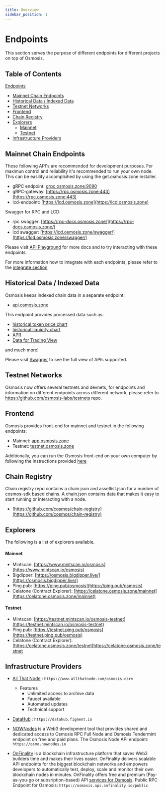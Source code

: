 ```yaml
---
title: Overview
sidebar_position: 1
---
```


# Endpoints

This section serves the purpose of different endpoints for different projects on top of Osmosis.

## Table of Contents
[Endpoints](#endpoints)
  - [Mainnet Chain Endpoints](#mainnet-chain-endpoints)
  - [Historical Data / Indexed Data](#historical-data--indexed-data)
  - [Testnet Networks](#testnet-networks)
  - [Frontend](#frontend)
  - [Chain Registry](#chain-registry)
  - [Explorers](#explorers)
    - [Mainnet](#mainnet)
    - [Testnet](#testnet)
  - [Infrastructure Providers](#infrastructure-providers)

## Mainnet Chain Endpoints

These following API's are recommended for development purposes. For maximun control and reliability it's recommended to run your own node. This can be easility accomplsihed by using the get.osmosis.zone installer.

- gRPC endpoint: [grpc.osmosis.zone:9090](grpc.osmosis.zone:9090)
- gRPC-gateway: [https://rpc.osmosis.zone:443](https://rpc.osmosis.zone:443)
- lcd-endpoint: [https://lcd.osmosis.zone](https://lcd.osmosis.zone)

Swagger for RPC and LCD: 
- rpc swagger: [https://rpc-docs.osmosis.zone/](https://rpc-docs.osmosis.zone/)
- lcd swagger: [https://lcd.osmosis.zone/swagger/](https://lcd.osmosis.zone/swagger/)

Please visit [API Playground](/api) for more docs and to try interacting with these endpoints.

For more information how to integrate with each endpoints, please refer to the [integrate section](/overview/integrate)

## Historical Data / Indexed Data

Osmosis keeps indexed chain data in a separate endpoint:
- [api.osmosis.zone](api.osmosis.zone)

This endpoint provides processed data such as: 
- [historical token price chart](https://api-osmosis.imperator.co/swagger/#/tokens/token_price_historical_chart_v2)
- [historical liquidity chart](https://api-osmosis.imperator.co/swagger/#/liquidity/liquidity_historical_all_chart)
- [APR](https://api-osmosis.imperator.co/swagger/#/apr)
- [Data for Trading View](https://api-osmosis.imperator.co/swagger/#/tradingview)

and much more!

Please visit [Swagger](https://api-osmosis.imperator.co/swagger/#/) to see the full view of APIs supported.


## Testnet Networks

Osmosis now offers several testnets and devnets, for endpoints and information on different endpoints across different network, please refer to https://github.com/osmosis-labs/testnets repo.

## Frontend
 
Osmosis provides front-end for mainnet and testnet in the following endpoints:

- Mainnet: [app.osmosis.zone](https://app.osmosis.zone/)
- Testnet: [testnet.osmosis.zone](https://testnet.osmosis.zone/)


Additionally, you can run the Osmosis front-end on your own computer by following the instructions provided [ here](https://docs.osmosis.zone/frontend/osmosis-frontend)


## Chain Registry

Chain registry repo contains a chain.json and assetlist.json for a number of cosmos-sdk based chains. A chain.json contains data that makes it easy to start running or interacting with a node.
- [https://github.com/cosmos/chain-registry](https://github.com/cosmos/chain-registry)

## Explorers

The following is a list of explorers available.

#### Mainnet

- Mintscan: [https://www.mintscan.io/osmosis](https://www.mintscan.io/osmosis)
- Bigdipper: [https://osmosis.bigdipper.live/](https://osmosis.bigdipper.live/)
- Ping.pub: [https://ping.pub/osmosis](https://ping.pub/osmosis)
- Celatone (Contract Explorer): [https://celatone.osmosis.zone/mainnet](https://celatone.osmosis.zone/mainnet)

#### Testnet

- Mintscan: [https://testnet.mintscan.io/osmosis-testnet](https://testnet.mintscan.io/osmosis-testnet)
- Ping.pub: [https://testnet.ping.pub/osmosis](https://testnet.ping.pub/osmosis)
- Celatone (Contract Explorer): [https://celatone.osmosis.zone/testnet]https://celatone.osmosis.zone/testnet



## Infrastructure Providers

- [All That Node](https://www.allthatnode.com/osmosis.dsrv) : `https://www.allthatnode.com/osmosis.dsrv`
  - Features
    - Unlimited access to archive data
    - Faucet available
    - Automated updates
    - Technical support

- [DataHub](https://datahub.figment.io) : `https://datahub.figment.io`

- [NOWNodes](https://nownodes.io/osmosis-osmo) is a Web3 development tool that provides shared and dedicated access to Osmosis RPC Full Node and Osmosis Tendermint endpoint on free and paid plans. The Osmosis Node API endpoint: `https://osmo.nownodes.io`

- [OnFinality](https://onfinality.io/) is a blockchain infrastructure platform that saves Web3 builders time and makes their lives easier. OnFinality delivers scalable API endpoints for the biggest blockchain networks and empowers developers to automatically test, deploy, scale and monitor their own blockchain nodes in minutes. OnFinality offers free and premium (Pay-as-you-go or subsription-based) API [services for Osmosis](https://onfinality.io/networks/osmosis). Public RPC Endpoint for Osmosis: `https://osmosis.api.onfinality.io/public`

